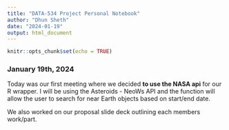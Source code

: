 ---
title: "DATA-534 Project Personal Notebook"
author: "Dhun Sheth"
date: "2024-01-19"
output: html_document
---

```{r setup, include=FALSE}
knitr::opts_chunk$set(echo = TRUE)
```

### January 19th, 2024
Today was our first meeting where we decided **to use the NASA api** for our R wrapper. I will be using the Asteroids - NeoWs API and the function will allow the user to search for near Earth objects based on start/end date. 

We also worked on our proposal slide deck outlining each members work/part.